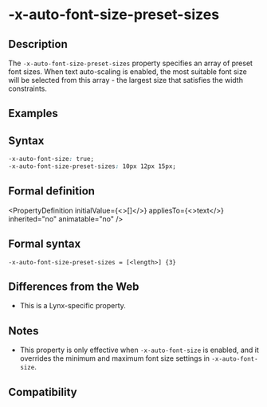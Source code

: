 # -x-auto-font-size-preset-sizes

## Description

The `-x-auto-font-size-preset-sizes` property specifies an array of preset font sizes. When text auto-scaling is enabled, the most suitable font size will be selected from this array - the largest size that satisfies the width constraints.

## Examples


<Go
  example="css-api"
  defaultFile="src/-x-auto-font-size-preset-sizes/App.tsx"
  img="/assets/doc/css/-x-auto-font-size.jpg"
  defaultEntryFile="dist/-x-auto-font-size-preset-sizes.lynx.bundle"
  entry="src/-x-auto-font-size-preset-sizes"
/>

## Syntax

```css
-x-auto-font-size: true;
-x-auto-font-size-preset-sizes: 10px 12px 15px;
```

## Formal definition


<PropertyDefinition
  initialValue={<>[]</>}
  appliesTo={<>text</>}
  inherited="no"
  animatable="no"
/>

## Formal syntax

```
-x-auto-font-size-preset-sizes = [<length>] {3}
```

## Differences from the Web

- This is a Lynx-specific property.

## Notes

- This property is only effective when `-x-auto-font-size` is enabled, and it overrides the minimum and maximum font size settings in `-x-auto-font-size`.

## Compatibility


<LegacyCompatTable metadata="css/properties/-x-auto-font-size-preset-sizes" />
